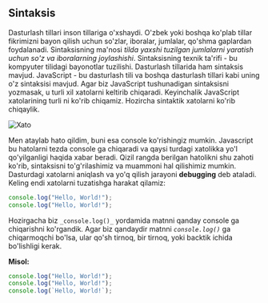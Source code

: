 ## Sintaksis

Dasturlash tillari inson tillariga o'xshaydi. O'zbek yoki boshqa ko'plab tillar fikrimizni bayon qilish uchun so'zlar, iboralar, jumlalar, qo'shma gaplardan foydalanadi. Sintaksisning ma'nosi _tilda yaxshi tuzilgan jumlalarni yaratish uchun so'z va iboralarning joylashishi_. Sintaksisning texnik ta'rifi - bu kompyuter tilidagi bayonotlar tuzilishi. Dasturlash tillarida ham sintaksis mavjud. JavaScript - bu dasturlash tili va boshqa dasturlash tillari kabi uning o'z sintaksisi mavjud. Agar biz JavaScript tushunadigan sintaksisni yozmasak, u turli xil xatolarni keltirib chiqaradi. Keyinchalik JavaScript xatolarining turli ni ko'rib chiqamiz. Hozircha sintaktik xatolarni ko'rib chiqaylik.

![Xato](images/raising_syntax_error.png)

Men ataylab hato qildim, buni esa console ko'rishingiz mumkin. Javascript bu hatolarni tezda console ga chiqaradi va qaysi turdagi xatolikka yo'l qo'yilganligi haqida xabar beradi. Qizil rangda berilgan hatolikni shu zahoti ko'rib, sintaksisni to'g'rilashimiz va muammoni hal qilishimiz mumkin. Dasturdagi xatolarni aniqlash va yo'q qilish jarayoni **debugging** deb ataladi. Keling endi xatolarni tuzatishga harakat qilamiz:

```js copy
console.log("Hello, World!");
console.log("Hello, World!");
```

Hozirgacha biz `_console.log()_` yordamida matnni qanday console ga chiqarishni ko'rgandik. Agar biz qandaydir matnni _`console.log()`_ ga chiqarmoqchi bo'lsa, ular qo'sh tirnoq, bir tirnoq, yoki backtik ichida bo'lishligi kerak.

**Misol:**

```js copy
console.log("Hello, World!");
console.log("Hello, World!");
console.log(`Hello, World!`);
```
